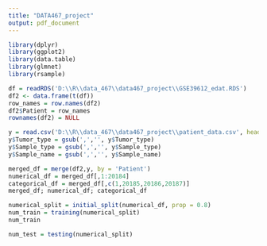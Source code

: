 ```yaml
---
title: "DATA467_project"
output: pdf_document
---
```


```r
library(dplyr)
library(ggplot2)
library(data.table)
library(glmnet)
library(rsample)
```

```r
df = readRDS('D:\\R\\data_467\\data467_project\\GSE39612_edat.RDS')
df2 <- data.frame(t(df))
row_names = row.names(df2)
df2$Patient = row_names
rownames(df2) = NULL

y = read.csv('D:\\R\\data_467\\data467_project\\patient_data.csv', header = FALSE, col.names = c('Patient','Tumor_type', 'Sample_type', 'Sample_name'))
y$Tumor_type = gsub(',','', y$Tumor_type)
y$Sample_type = gsub(',','', y$Sample_type)
y$Sample_name = gsub(',','', y$Sample_name)

merged_df = merge(df2,y, by = 'Patient')
numerical_df = merged_df[,1:20184]
categorical_df = merged_df[,c(1,20185,20186,20187)]
merged_df; numerical_df; categorical_df
```
```r
numerical_split = initial_split(numerical_df, prop = 0.8)
num_train = training(numerical_split)
num_train

num_test = testing(numerical_split)

```

